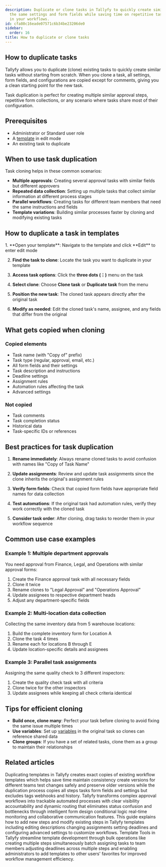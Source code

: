 ```yaml
---
description: Duplicate or clone tasks in Tallyfy to quickly create similar tasks with
  the same settings and form fields while saving time on repetitive task creation
  in your workflows.
id: cfa80c16eade07571c6b34be23206de0
sidebar:
  order: 16
title: How to duplicate or clone tasks
---
```



## How to duplicate tasks

Tallyfy allows you to duplicate (clone) existing tasks to quickly create similar tasks without starting from scratch. When you clone a task, all settings, form fields, and configurations are copied except for comments, giving you a clean starting point for the new task.

Task duplication is perfect for creating multiple similar approval steps, repetitive form collections, or any scenario where tasks share most of their configuration.

## Prerequisites

- Administrator or Standard user role  
- A [template](/products/pro/documenting/templates/) in edit mode
- An existing task to duplicate

## When to use task duplication

Task cloning helps in these common scenarios:

- **Multiple approvals**: Creating several approval tasks with similar fields but different approvers
- **Repeated data collection**: Setting up multiple tasks that collect similar information at different process stages
- **Parallel workflows**: Creating tasks for different team members that need the same instructions and fields
- **Template variations**: Building similar processes faster by cloning and modifying existing tasks

## How to duplicate a task in templates

<Steps>
1. **Open your template**: Navigate to the template and click **Edit** to enter edit mode

2. **Find the task to clone**: Locate the task you want to duplicate in your template

3. **Access task options**: Click the **three dots (⋮)** menu on the task

4. **Select clone**: Choose **Clone task** or **Duplicate task** from the menu

5. **Position the new task**: The cloned task appears directly after the original task

6. **Modify as needed**: Edit the cloned task's name, assignee, and any fields that differ from the original
</Steps>

## What gets copied when cloning

### Copied elements
- Task name (with "Copy of" prefix)
- Task type (regular, approval, email, etc.)
- All form fields and their settings
- Task description and instructions  
- Deadline settings
- Assignment rules
- Automation rules affecting the task
- Advanced settings

### Not copied
- Task comments
- Task completion status
- Historical data
- Task-specific IDs or references

## Best practices for task duplication

1. **Rename immediately**: Always rename cloned tasks to avoid confusion with names like "Copy of Task Name"

2. **Update assignments**: Review and update task assignments since the clone inherits the original's assignment rules

3. **Verify form fields**: Check that copied form fields have appropriate field names for data collection

4. **Test automations**: If the original task had automation rules, verify they work correctly with the cloned task

5. **Consider task order**: After cloning, drag tasks to reorder them in your workflow sequence

## Common use case examples

### Example 1: Multiple department approvals
You need approval from Finance, Legal, and Operations with similar approval forms:
1. Create the Finance approval task with all necessary fields
2. Clone it twice
3. Rename clones to "Legal Approval" and "Operations Approval"  
4. Update assignees to respective department heads
5. Adjust any department-specific fields

### Example 2: Multi-location data collection
Collecting the same inventory data from 5 warehouse locations:
1. Build the complete inventory form for Location A
2. Clone the task 4 times
3. Rename each for locations B through E
4. Update location-specific details and assignees

### Example 3: Parallel task assignments
Assigning the same quality check to 3 different inspectors:
1. Create the quality check task with all criteria
2. Clone twice for the other inspectors
3. Update assignees while keeping all check criteria identical

## Tips for efficient cloning

- **Build once, clone many**: Perfect your task before cloning to avoid fixing the same issue multiple times
- **Use variables**: Set up [variables](/products/pro/documenting/templates/variables/) in the original task so clones can reference shared data
- **Clone groups**: If you have a set of related tasks, clone them as a group to maintain their relationships


## Related articles
<CardGrid>
<LinkTitleCard header="<b>Templates > Duplicate a template</b>" href="/products/pro/documenting/templates/how-do-i-duplicate-a-template-on-tallyfy/" > Duplicating templates in Tallyfy creates exact copies of existing workflow templates which helps save time maintain consistency create versions for different teams test changes safely and preserve older versions while the duplication process copies all steps tasks form fields and settings but excludes tags webhooks and history. </LinkTitleCard>
<LinkTitleCard header="<b>How To > Automatically track and run complex approval workflows</b>" href="/products/pro/tutorials/how-to/track-and-run-complex-approval-workflows/" > Tallyfy transforms complex approval workflows into trackable automated processes with clear visibility accountability and dynamic routing that eliminates status confusion and bottlenecks through intelligent form design conditional logic real-time monitoring and collaborative communication features. </LinkTitleCard>
<LinkTitleCard header="<b>Edit Templates > Edit steps</b>" href="/products/pro/documenting/templates/edit-templates/edit-steps/" > This guide explains how to add new steps and modify existing steps in Tallyfy templates including editing descriptions changing assignments setting deadlines and configuring advanced settings to customize workflows. </LinkTitleCard>
<LinkTitleCard header="<b>Templates > Template Tools</b>" href="/products/pro/documenting/templates/how-can-power-tools-enhance-my-tallyfy-experience/" > Template Tools in Tallyfy streamline template development through bulk operations like creating multiple steps simultaneously batch assigning tasks to team members adjusting deadlines across multiple steps and enabling administrators to add templates to other users' favorites for improved workflow management efficiency. </LinkTitleCard>
</CardGrid>
